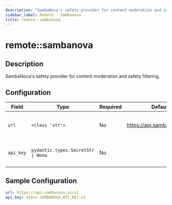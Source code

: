 ```yaml
---
description: "SambaNova's safety provider for content moderation and safety filtering."
sidebar_label: Remote - Sambanova
title: remote::sambanova
---
```


# remote::sambanova

## Description

SambaNova's safety provider for content moderation and safety filtering.

## Configuration

| Field | Type | Required | Default | Description |
|-------|------|----------|---------|-------------|
| `url` | `<class 'str'>` | No | https://api.sambanova.ai/v1 | The URL for the SambaNova AI server |
| `api_key` | `pydantic.types.SecretStr \| None` | No |  | The SambaNova cloud API Key |

## Sample Configuration

```yaml
url: https://api.sambanova.ai/v1
api_key: ${env.SAMBANOVA_API_KEY:=}
```
